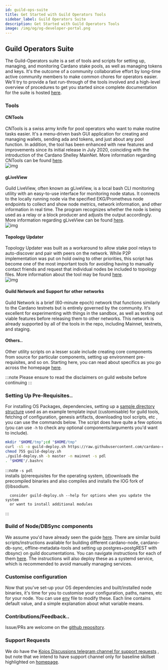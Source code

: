 ```yaml
---
id: guild-ops-suite
title: Get Started with Guild Operators Tools
sidebar_label: Guild Operators Suite
description: Get Started with Guild Operators Tools
image: /img/og/og-developer-portal.png
---
```


## Guild Operators Suite

The Guild-Operators suite is a set of tools and scripts for setting up, managing, and monitoring Cardano stake pools, as well as managing tokens and keys. It's the outcome of a community collaborative effort by long-time active community members to make common chores for operators easier. We'll try to provide a fast run-through of the tools involved and a high-level overview of procedures to get you started since complete documentation for the suite is hosted [here][guild-website].

### Tools

#### CNTools

CNTools is a swiss army knife for pool operators who want to make routine tasks easier. It's a menu-driven bash GUI application for creating and managing wallets, sending ada and tokens, and just about any pool function. In addition, the tool has been enhanced with new features and improvements since its initial release in July 2020, coinciding with the introduction of the Cardano Shelley MainNet. More information regarding CNTools can be found [here](https://cardano-community.github.io/guild-operators/Scripts/cntools/).  
![img](../../static/img/get-started/guild-ops-suite/guild_cntools.png)  

#### gLiveView

Guild LiveView, often known as gLiveView, is a local bash CLI monitoring utility with an easy-to-use interface for monitoring node status. It connects to the locally running node via the specified EKG/Prometheus node endpoints to collect and show node metrics, network information, and other information in real time. The program recognizes whether the node is being used as a relay or a block producer and adjusts the output accordingly. More information regarding gLiveView can be found [here](https://cardano-community.github.io/guild-operators/Scripts/gliveview/).  
![img](../../static/img/get-started/guild-ops-suite/guild_gliveview.png)  

#### Topology Updater
Topology Updater was built as a workaround to allow stake pool relays to auto-discover and pair with peers on the network. While P2P implementation was put on hold owing to other priorities, this script has become one of the most important tools for avoiding having to manually contact friends and request that individual nodes be included to topology files. More information about the tool may be found [here](https://cardano-community.github.io/guild-operators/Scripts/topologyupdater/).  
![img](../../static/img/get-started/guild-ops-suite/guild_topologyupdater.png)  

#### Guild Network and Support for other networks

Guild Network is a brief (60-minute epoch) network that functions similarly to the Cardano testnets but is entirely governed by the community. It's excellent for experimenting with things in the sandbox, as well as testing out viable features before releasing them to other networks. This network is already supported by all of the tools in the repo, including Mainnet, testnets, and staging.  

#### Others..

Other utility scripts on a lesser scale include creating core components from source for particular components, setting up environment pre-requisites, and so on. Starting here, you can read about specifics as you go across the homepage [here][guild-website].  

:::note
    Please ensure to read the disclaimers on guild website before continuing
:::

### Setting Up Pre-Requisites..

For installing OS Packages, dependencies, setting up a [sample directory structure](https://cardano-community.github.io/guild-operators/basics/#folder-structure) used as an example template input (customisable) for guild tools, fetching of configuration, genesis artifacts, downloading tool scripts, etc , you can use the commands below. The script does have quite a few options (you can use `-h` to check any optional components/arguments you'd want to include).  

``` bash
mkdir "$HOME/tmp";cd "$HOME/tmp"
curl -sS -o guild-deploy.sh https://raw.githubusercontent.com/cardano-community/guild-operators/master/scripts/cnode-helper-scripts/guild-deploy.sh
chmod 755 guild-deploy.sh
./guild-deploy.sh -b master -n mainnet -s pdl
. "$HOME"/.bashrc
```

:::note 
    `-s pdl`  
      installs (p)rerequisites for the operating system, 
      (d)ownloads the precompiled binaries 
      and also compiles and installs the IOG fork of (l)ibsodium.

      consider guild-deploy.sh --help for options when you update the system 
      or want to install additional modules
:::

### Build of Node/DBSync components

We assume you'd have already seen the guide [here](docs/get-started/cardano-node/installing-cardano-node.md). There are similar build scripts/instructions available for building different cardano-node, cardano-db-sync, offline-metadata-tools and setting up postgres+postgREST with dbsync) on guild documentations. You can navigate instructions for each of them [here](https://cardano-community.github.io/guild-operators/build/). The instructions will also deploy these as a systemd service, which is recommended to avoid manually managing services.  

### Customise configuration

Now that you've set-up your OS dependencies and built/installed node binaries, it's time for you to customise your configuration, paths, names, etc for your node. You can use [env](https://cardano-community.github.io/guild-operators/Scripts/env/) file to modify these. Each line contains default value, and a simple explanation about what variable means.  

### Contributions/Feedback..

Issue/PRs are welcome on the [github repository][guild-github].  

### Support Requests

We do have the [Koios Discussions telegram channel for support requests][koios-general-tg] , but note that we intend to have support channel only for baseline skillset highlighted on [homepage][guild-website].  

[guild-github]: https://github.com/cardano-community/guild-operators
[guild-website]: https://cardano-community.github.io/guild-operators
[koios-general-tg]: https://t.me/CardanoKoios/1
